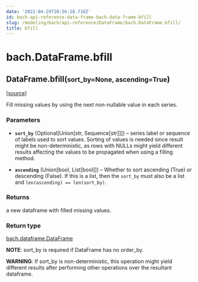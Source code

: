 ```yaml
---
date: '2022-04-29T20:56:28.716Z'
id: bach-api-reference-data-frame-bach-data-frame-bfill
slug: /modeling/bach/api-reference/DataFrame/bach.DataFrame.bfill/
title: bfill
---
```


# bach.DataFrame.bfill

<div class="method">

<h2 class="signature-class"><span class="additional-name">DataFrame.</span><span class="name">bfill(</span><small class="parameter-list"><span class="parameter" id="sort_by">sort_by=None</span>, <span class="parameter" id="ascending">ascending=True</span></small>)</h2>


&#8203;<span class="view-source">[[source]](https://github.com/objectiv/objectiv-analytics/blob/main/bach/bach/dataframe.py)</span>

<div class="content">

Fill missing values by using the next non-nullable value in each series.


### Parameters

* **`sort_by`** (Optional[Union[str, Sequence[str]]]) – series label or sequence of labels used to sort values.
Sorting of values is needed since result might be non-deterministic, as rows with NULLs might
yield different results affecting the values to be propagated when using a filling method.

* **`ascending`** (Union[bool, List[bool]]) – Whether to sort ascending (True) or descending (False). If this is a list, then the
`sort_by` must also be a list and `len(ascending) == len(sort_by)`.



### Returns

a new dataframe with filled missing values.



### Return type

[bach.dataframe.DataFrame](/docs/modeling/bach/api-reference/DataFrame/bach.DataFrame/#bach.DataFrame)


**NOTE**: sort_by is required if DataFrame has no order_by.

**WARNING**: If sort_by is non-deterministic, this operation might yield different results after
performing other operations over the resultant dataframe.


</div>

</div>
